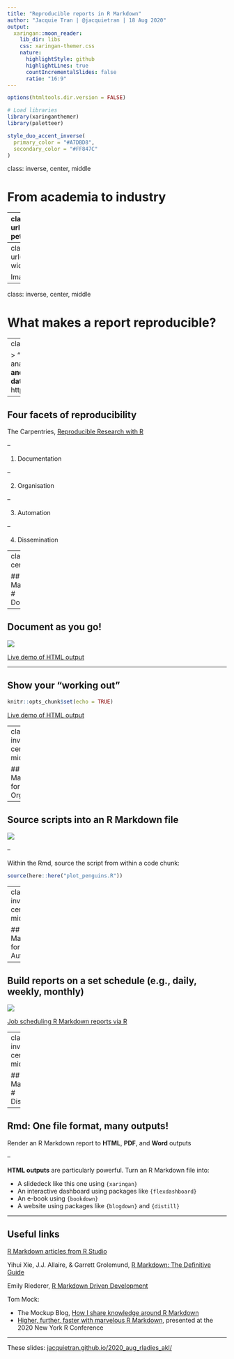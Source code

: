 ```yaml
---
title: "Reproducible reports in R Markdown"
author: "Jacquie Tran | @jacquietran | 18 Aug 2020"
output:
  xaringan::moon_reader:
    lib_dir: libs
    css: xaringan-themer.css
    nature:
      highlightStyle: github
      highlightLines: true
      countIncrementalSlides: false
      ratio: "16:9"
---
```


```r

options(htmltools.dir.version = FALSE)

# Load libraries
library(xaringanthemer)
library(paletteer)

```

```r

style_duo_accent_inverse(
  primary_color = "#A7DBD8",
  secondary_color = "#FF847C"
)
```

class: inverse, center, middle

# From academia to industry

---
class: right, bottom
background-image: url(https://raw.githubusercontent.com/jacquietran/2020_aug_rladies_akl/master/images/andrew-petrischev-X03NgRx9f6A-unsplash.jpg)
background-size: 35%

.small[
Image credit: [Andrew Petrischev](https://unsplash.com/photos/X03NgRx9f6A)
]

---
class: right, bottom
background-image: url(https://raw.githubusercontent.com/jacquietran/2020_aug_rladies_akl/master/images/emil-widlund-ZtI4l8EvyUw-unsplash.jpg)
background-size: 35%

Image credit: [Emil Widlund](https://unsplash.com/photos/ZtI4l8EvyUw)

---
class: inverse, center, middle

# What makes a report reproducible?

---
class: middle

> "Statisticians write a lot of reports, describing the results of data analyses.
>
> It’s best if such reports are fully reproducible: that **the data and code are available**, and that there’s a **clear and automatic path from data and code to the final report**."
> 
> Karl Broman | https://kbroman.org/Tools4RR/assets/lectures/03_knitr_Rmd_withnotes.pdf

---

## Four facets of reproducibility

The Carpentries, [Reproducible Research with R](https://datacarpentry.org/rr-intro/01-introduction/index.html)

--

1. Documentation

--

2. Organisation

--

3. Automation

--

4. Dissemination

---
class: inverse, center, middle

## R Markdown for
# Documentation

---

## Document as you go!

![](https://raw.githubusercontent.com/jacquietran/2020_aug_rladies_akl/master/images/penguins_example_screenshot_01.PNG)

[Live demo of HTML output](https://jacquietran.github.io/2020_aug_rladies_akl/penguins_example.html)

---

## Show your "working out"

```r

knitr::opts_chunk$set(echo = TRUE)

```

[Live demo of HTML output](https://jacquietran.github.io/2020_aug_rladies_akl/penguins_example_echoed.html)

---
class: inverse, center, middle

## R Markdown for
# Organisation

---

## Source scripts into an R Markdown file

![](https://raw.githubusercontent.com/jacquietran/2020_aug_rladies_akl/master/images/penguins_example_screenshot_03.PNG)

--

Within the Rmd, source the script from within a code chunk:

```r

source(here::here("plot_penguins.R"))

```

---
class: inverse, center, middle

## R Markdown for
# Automation

---

## Build reports on a set schedule (e.g., daily, weekly, monthly)

![](https://raw.githubusercontent.com/jacquietran/2020_aug_rladies_akl/master/images/scheduling.PNG)

[Job scheduling R Markdown reports via R](https://beta.rstudioconnect.com/content/3132/Job_Scheduling_R_Markdown_Reports_via_R.html)

---
class: inverse, center, middle

## R Markdown for
# Dissemination

---

## Rmd: One file format, many outputs!

Render an R Markdown report to **HTML**, **PDF**, and **Word** outputs

--

**HTML outputs** are particularly powerful. Turn an R Markdown file into:

- A slidedeck like this one using `{xaringan}`
- An interactive dashboard using packages like `{flexdashboard}`
- An e-book using `{bookdown}`
- A website using packages like `{blogdown}` and `{distill}`

---

## Useful links

[R Markdown articles from R Studio](https://rmarkdown.rstudio.com/articles.html)

Yihui Xie, J.J. Allaire, & Garrett Grolemund, [R Markdown: The Definitive Guide](https://bookdown.org/yihui/rmarkdown/)

Emily Riederer, [R Markdown Driven Development](https://emilyriederer.netlify.app/post/rmarkdown-driven-development/)

Tom Mock:

- The Mockup Blog, [How I share knowledge around R Markdown](https://themockup.blog/posts/2020-07-25-meta-rmarkdown/)
- [Higher, further, faster with marvelous R Markdown](https://bit.ly/marvelRMD), presented at the 2020 New York R Conference

*****

These slides: [jacquietran.github.io/2020_aug_rladies_akl/]()
